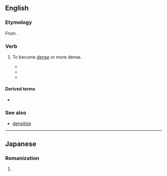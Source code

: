 ==English==

===Etymology===
From {{suffix|en|dense|en|id2=inchoative}}.

===Verb===
{{en-verb}}

# {{lb|en|intransitive}} To become [[dense]] or more dense.
#* {{quote-text|en|year=1992|author=Wiesław Myśliwski|title=The palace|page=109|passage=I see a singing darkness in my unseeing eyes. Of neither water, nor earth, nor night. It quivers, '''densens''', then explodes in black. Then it falls away in strings of rippling beads. And again it quivers, '''densens'''. Can you hear it?}}
#* {{quote-text|en|year=2004|author=Quentin van Marle|title=Boomerang Road: A Pedalling Pom's Australian Odyssey|page=45|passage=Traffic '''densens''' as the morning ticks on. Trucks roar past on the nearside lane, but I'm well protected by a decent width of shoulder.}}
#* {{quote-text|en|year=2007|author=Donald Hall|title=Eagle Pond|page=5|passage=Sit in a chair looking south into blue twilight that arrives earlier every day— as the sky flakes and '''densens''', as the first clear flakes float past the porch's wood to light on dirt of the driveway and on brown frozen grass or dry stalks of the flower border.}}

====Derived terms====
* {{l|en|densening}}

===See also===
* [[densitize]]

----

==Japanese==

===Romanization===
{{ja-romaji}}

# {{ja-romanization of|でんせん}}